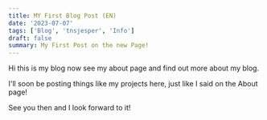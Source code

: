 ```yaml
---
title: MY First Blog Post (EN)
date: '2023-07-07'
tags: ['Blog', 'tnsjesper', 'Info']
draft: false
summary: My First Post on the new Page!
---
```


Hi this is my blog now see my about page and find out more about my blog.

I'll soon be posting things like my projects here, just like I said on the About page!

See you then and I look forward to it!
